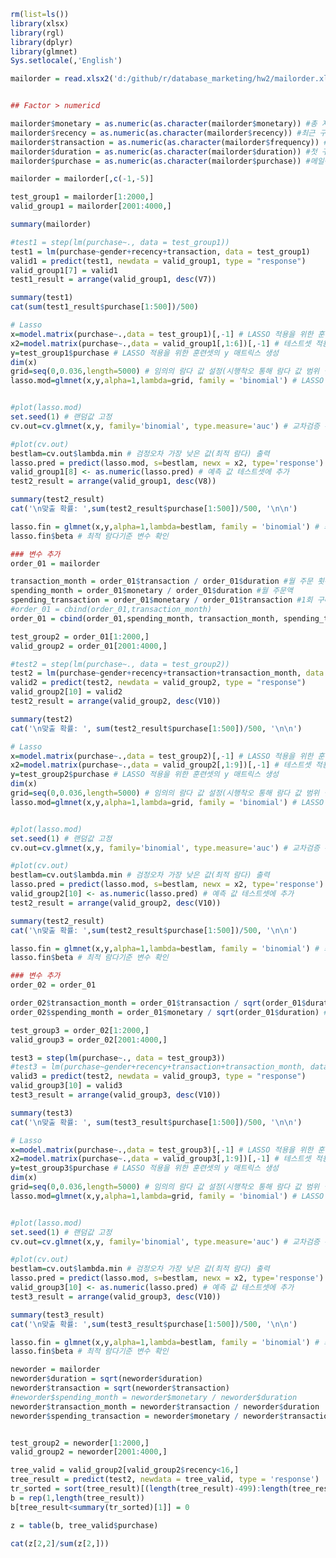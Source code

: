 ```R
rm(list=ls())
library(xlsx)
library(rgl)
library(dplyr)
library(glmnet)
Sys.setlocale(,'English')
```

```R
mailorder = read.xlsx2('d:/github/r/database_marketing/hw2/mailorder.xls', 1)


## Factor > numericd

mailorder$monetary = as.numeric(as.character(mailorder$monetary)) #총 지출액
mailorder$recency = as.numeric(as.character(mailorder$recency)) #최근 구매
mailorder$transaction = as.numeric(as.character(mailorder$frequency)) #총 구매 건수
mailorder$duration = as.numeric(as.character(mailorder$duration)) #첫 구매
mailorder$purchase = as.numeric(as.character(mailorder$purchase)) #메일구매여부

mailorder = mailorder[,c(-1,-5)]

test_group1 = mailorder[1:2000,]
valid_group1 = mailorder[2001:4000,]

summary(mailorder)
```

```r
#test1 = step(lm(purchase~., data = test_group1))
test1 = lm(purchase~gender+recency+transaction, data = test_group1)
valid1 = predict(test1, newdata = valid_group1, type = "response")
valid_group1[7] = valid1
test1_result = arrange(valid_group1, desc(V7))

summary(test1)
cat(sum(test1_result$purchase[1:500])/500)
```
```r
# Lasso
x=model.matrix(purchase~.,data = test_group1)[,-1] # LASSO 적용을 위한 훈련셋의 x 매트릭스 생성
x2=model.matrix(purchase~.,data = valid_group1[,1:6])[,-1] # 테스트셋 적용을 위한 테스트셋의 x 매트릭스 생성
y=test_group1$purchase # LASSO 적용을 위한 훈련셋의 y 매트릭스 생성
dim(x)
grid=seq(0,0.036,length=5000) # 임의의 람다 값 설정(시행착오 통해 람다 값 범위 설정)
lasso.mod=glmnet(x,y,alpha=1,lambda=grid, family = 'binomial') # LASSO 시행


#plot(lasso.mod)
set.seed(1) # 랜덤값 고정
cv.out=cv.glmnet(x,y, family='binomial', type.measure='auc') # 교차검증 수행

#plot(cv.out)
bestlam=cv.out$lambda.min # 검정오차 가장 낮은 값(최적 람다) 출력 
lasso.pred = predict(lasso.mod, s=bestlam, newx = x2, type='response') # 예측 셋 
valid_group1[8] <- as.numeric(lasso.pred) # 예측 값 테스트셋에 추가
test2_result = arrange(valid_group1, desc(V8))

summary(test2_result)
cat('\n맞출 확률: ',sum(test2_result$purchase[1:500])/500, '\n\n')

lasso.fin = glmnet(x,y,alpha=1,lambda=bestlam, family = 'binomial') # 최적람다 투입한 라쏘모형
lasso.fin$beta # 최적 람다기준 변수 확인
```

```r
### 변수 추가
order_01 = mailorder

transaction_month = order_01$transaction / order_01$duration #월 주문 횟수
spending_month = order_01$monetary / order_01$duration #월 주문액
spending_transaction = order_01$monetary / order_01$transaction #1회 구매액
#order_01 = cbind(order_01,transaction_month)
order_01 = cbind(order_01,spending_month, transaction_month, spending_transaction)

test_group2 = order_01[1:2000,]
valid_group2 = order_01[2001:4000,]
```

```r
#test2 = step(lm(purchase~., data = test_group2))
test2 = lm(purchase~gender+recency+transaction+transaction_month, data = test_group2)
valid2 = predict(test2, newdata = valid_group2, type = "response")
valid_group2[10] = valid2
test2_result = arrange(valid_group2, desc(V10))

summary(test2)
cat('\n맞출 확률: ', sum(test2_result$purchase[1:500])/500, '\n\n')
```

```r
# Lasso
x=model.matrix(purchase~.,data = test_group2)[,-1] # LASSO 적용을 위한 훈련셋의 x 매트릭스 생성
x2=model.matrix(purchase~.,data = valid_group2[,1:9])[,-1] # 테스트셋 적용을 위한 테스트셋의 x 매트릭스 생성
y=test_group2$purchase # LASSO 적용을 위한 훈련셋의 y 매트릭스 생성
dim(x)
grid=seq(0,0.036,length=5000) # 임의의 람다 값 설정(시행착오 통해 람다 값 범위 설정)
lasso.mod=glmnet(x,y,alpha=1,lambda=grid, family = 'binomial') # LASSO 시행


#plot(lasso.mod)
set.seed(1) # 랜덤값 고정
cv.out=cv.glmnet(x,y, family='binomial', type.measure='auc') # 교차검증 수행

#plot(cv.out)
bestlam=cv.out$lambda.min # 검정오차 가장 낮은 값(최적 람다) 출력 
lasso.pred = predict(lasso.mod, s=bestlam, newx = x2, type='response') # 예측 셋 
valid_group2[10] <- as.numeric(lasso.pred) # 예측 값 테스트셋에 추가
test2_result = arrange(valid_group2, desc(V10))

summary(test2_result)
cat('\n맞출 확률: ',sum(test2_result$purchase[1:500])/500, '\n\n')

lasso.fin = glmnet(x,y,alpha=1,lambda=bestlam, family = 'binomial') # 최적람다 투입한 라쏘모형
lasso.fin$beta # 최적 람다기준 변수 확인
```


```r
### 변수 추가
order_02 = order_01

order_02$transaction_month = order_01$transaction / sqrt(order_01$duration) #월 주문 횟수
order_02$spending_month = order_01$monetary / sqrt(order_01$duration) #월 주문액

test_group3 = order_02[1:2000,]
valid_group3 = order_02[2001:4000,]
```

```r
test3 = step(lm(purchase~., data = test_group3))
#test3 = lm(purchase~gender+recency+transaction+transaction_month, data = test_group3)
valid3 = predict(test2, newdata = valid_group3, type = "response")
valid_group3[10] = valid3
test3_result = arrange(valid_group3, desc(V10))

summary(test3)
cat('\n맞출 확률: ', sum(test3_result$purchase[1:500])/500, '\n\n')
```

```r
# Lasso
x=model.matrix(purchase~.,data = test_group3)[,-1] # LASSO 적용을 위한 훈련셋의 x 매트릭스 생성
x2=model.matrix(purchase~.,data = valid_group3[,1:9])[,-1] # 테스트셋 적용을 위한 테스트셋의 x 매트릭스 생성
y=test_group3$purchase # LASSO 적용을 위한 훈련셋의 y 매트릭스 생성
dim(x)
grid=seq(0,0.036,length=5000) # 임의의 람다 값 설정(시행착오 통해 람다 값 범위 설정)
lasso.mod=glmnet(x,y,alpha=1,lambda=grid, family = 'binomial') # LASSO 시행


#plot(lasso.mod)
set.seed(1) # 랜덤값 고정
cv.out=cv.glmnet(x,y, family='binomial', type.measure='auc') # 교차검증 수행

#plot(cv.out)
bestlam=cv.out$lambda.min # 검정오차 가장 낮은 값(최적 람다) 출력 
lasso.pred = predict(lasso.mod, s=bestlam, newx = x2, type='response') # 예측 셋 
valid_group3[10] <- as.numeric(lasso.pred) # 예측 값 테스트셋에 추가
test3_result = arrange(valid_group3, desc(V10))

summary(test3_result)
cat('\n맞출 확률: ',sum(test3_result$purchase[1:500])/500, '\n\n')

lasso.fin = glmnet(x,y,alpha=1,lambda=bestlam, family = 'binomial') # 최적람다 투입한 라쏘모형
lasso.fin$beta # 최적 람다기준 변수 확인
```



```r
neworder = mailorder
neworder$duration = sqrt(neworder$duration)
neworder$transaction = sqrt(neworder$transaction)
#neworder$spending_month = neworder$monetary / neworder$duration
neworder$transaction_month = neworder$transaction / neworder$duration
neworder$spending_transaction = neworder$monetary / neworder$transaction


test_group2 = neworder[1:2000,]
valid_group2 = neworder[2001:4000,]
```



```r
tree_valid = valid_group2[valid_group2$recency<16,]
tree_result = predict(test2, newdata = tree_valid, type = 'response')
tr_sorted = sort(tree_result)[(length(tree_result)-499):length(tree_result)]
b = rep(1,length(tree_result))
b[tree_result<summary(tr_sorted)[1]] = 0

z = table(b, tree_valid$purchase)

cat(z[2,2]/sum(z[2,]))


```

